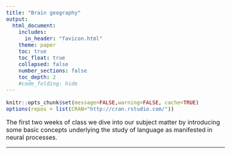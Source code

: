 ```yaml
---
title: "Brain geography"
output:
  html_document:
    includes:
      in_header: "favicon.html"
    theme: paper
    toc: true
    toc_float: true
    collapsed: false
    number_sections: false
    toc_depth: 2
    #code_folding: hide
---
```

<style type="text/css">
  body{
  font-size: 12pt;
}
</style>

```r
knitr::opts_chunk$set(message=FALSE,warning=FALSE, cache=TRUE)
options(repos = list(CRAN="http://cran.rstudio.com/"))
```

The first two weeks of class we dive into our subject matter by introducing some basic concepts underlying the study of language as manifested in neural processes. 

***

